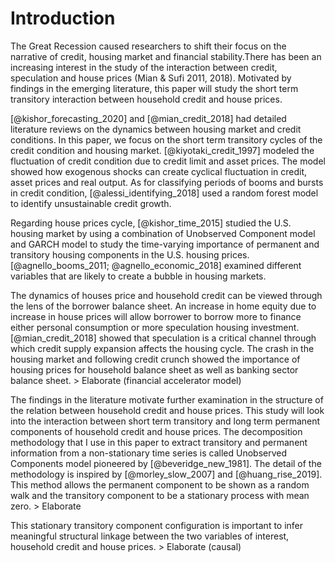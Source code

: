 # Introduction
The Great Recession caused researchers to shift their focus on the narrative of credit, housing market and financial stability.There has been an increasing interest in the study of the interaction between credit, speculation and house prices (Mian & Sufi 2011, 2018).  Motivated by findings in the emerging literature, this paper will study the short term transitory interaction between household credit and house prices.

[@kishor_forecasting_2020] and [@mian_credit_2018] had detailed literature reviews on the dynamics between housing market and credit conditions. In this paper, we focus on the short term transitory cycles of the credit condition and housing market. [@kiyotaki_credit_1997] modeled the fluctuation of credit condition due to credit limit and asset prices. The model showed how exogenous shocks can create cyclical fluctuation in credit, asset prices and real output. As for classifying periods of booms and bursts in credit condition, [@alessi_identifying_2018] used a random forest model to identify unsustainable credit growth.

Regarding house prices cycle, [@kishor_time_2015] studied the U.S. housing market by using a combination of Unobserved Component model and GARCH model to study the time-varying importance of permanent and transitory housing components in the U.S. housing prices. [@agnello_booms_2011;  @agnello_economic_2018] examined different variables that are likely to create a bubble in housing markets.

The dynamics of houses price and household credit can be viewed through the lens of the borrower balance sheet. An increase in home equity due to increase in house prices will allow borrower to borrow more to finance either personal consumption or more speculation housing investment. [@mian_credit_2018] showed that speculation  is a critical channel through which credit supply expansion affects the housing cycle. The crash in the housing market and following credit crunch showed the importance of housing prices for household balance sheet as well as banking sector balance sheet.
> Elaborate (financial accelerator model)
		
The findings in the literature motivate further examination in the structure of the relation between household credit and house prices. This study will look into the interaction between short term transitory and long term permanent components of household credit and house prices. The decomposition methodology that I use in this paper to extract transitory and permanent information from a non-stationary time series is called Unobserved Components model pioneered by [@beveridge_new_1981]. The detail of the methodology is inspired by [@morley_slow_2007] and [@huang_rise_2019].  This method allows the permanent component to be shown as a random walk and the transitory component to be a stationary process with mean zero. 
> Elaborate

This stationary transitory component configuration is important to infer meaningful structural linkage between the two variables of interest, household credit and house prices. 
> Elaborate (causal)
